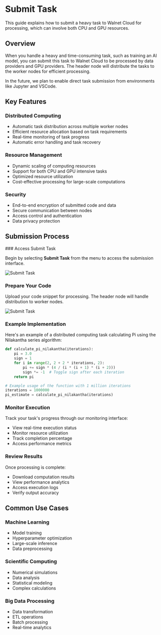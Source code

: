 
# Submit Task

This guide explains how to submit a heavy task to Walnet Cloud for processing, which can involve both CPU and GPU resources.

## Overview

When you handle a heavy and time-consuming task, such as training an AI model, you can submit this task to Walnet Cloud to be processed by data providers and GPU providers. The header node will distribute the tasks to the worker nodes for efficient processing.

In the future, we plan to enable direct task submission from environments like Jupyter and VSCode.

## Key Features

### Distributed Computing
- Automatic task distribution across multiple worker nodes
- Efficient resource allocation based on task requirements
- Real-time monitoring of task progress
- Automatic error handling and task recovery

### Resource Management
- Dynamic scaling of computing resources
- Support for both CPU and GPU intensive tasks
- Optimized resource utilization
- Cost-effective processing for large-scale computations

### Security
- End-to-end encryption of submitted code and data
- Secure communication between nodes
- Access control and authentication
- Data privacy protection

## Submission Process

<Steps>
### Access Submit Task

Begin by selecting **Submit Task** from the menu to access the submission interface.

![Submit Task](/assets/docs/v1.0.1/consumer/3.1.png)

### Prepare Your Code

Upload your code snippet for processing. The header node will handle distribution to worker nodes.

![Submit Task](/assets/docs/v1.0.1/consumer/3.2.png)

### Example Implementation

Here's an example of a distributed computing task calculating Pi using the Nilakantha series algorithm:

```python showLineNumbers
def calculate_pi_nilakantha(iterations):
    pi = 3.0
    sign = 1
    for i in range(2, 2 + 2 * iterations, 2):
        pi += sign * (4 / (i * (i + 1) * (i + 2)))
        sign *= -1  # Toggle sign after each iteration
    return pi

# Example usage of the function with 1 million iterations
iterations = 1000000
pi_estimate = calculate_pi_nilakantha(iterations)
```

### Monitor Execution

Track your task's progress through our monitoring interface:
- View real-time execution status
- Monitor resource utilization
- Track completion percentage
- Access performance metrics

### Review Results

Once processing is complete:
- Download computation results
- View performance analytics
- Access execution logs
- Verify output accuracy
</Steps>

## Common Use Cases

### Machine Learning
- Model training
- Hyperparameter optimization
- Large-scale inference
- Data preprocessing

### Scientific Computing
- Numerical simulations
- Data analysis
- Statistical modeling
- Complex calculations

### Big Data Processing
- Data transformation
- ETL operations
- Batch processing
- Real-time analytics
